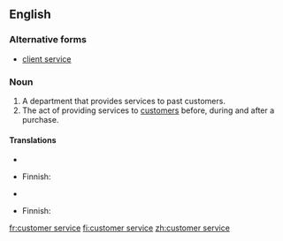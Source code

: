 ==English==
{{wikipedia}}

===Alternative forms===
*[[client service]]

===Noun===
{{en-noun|-}}

# A department that provides services to past customers.
# The act of providing services to [[customer]]s before, during and after a purchase.

====Translations====
{{trans-top|department}}
* {{trreq|Chinese}}
{{trans-mid}}
* Finnish: {{t+|fi|asiakaspalvelu}}
{{trans-bottom}}

{{trans-top|act of providing services}}
* {{trreq|Chinese}}
{{trans-mid}}
* Finnish: {{t+|fi|asiakaspalvelu}}
{{trans-bottom}}

[[fr:customer service]]
[[fi:customer service]]
[[zh:customer service]]